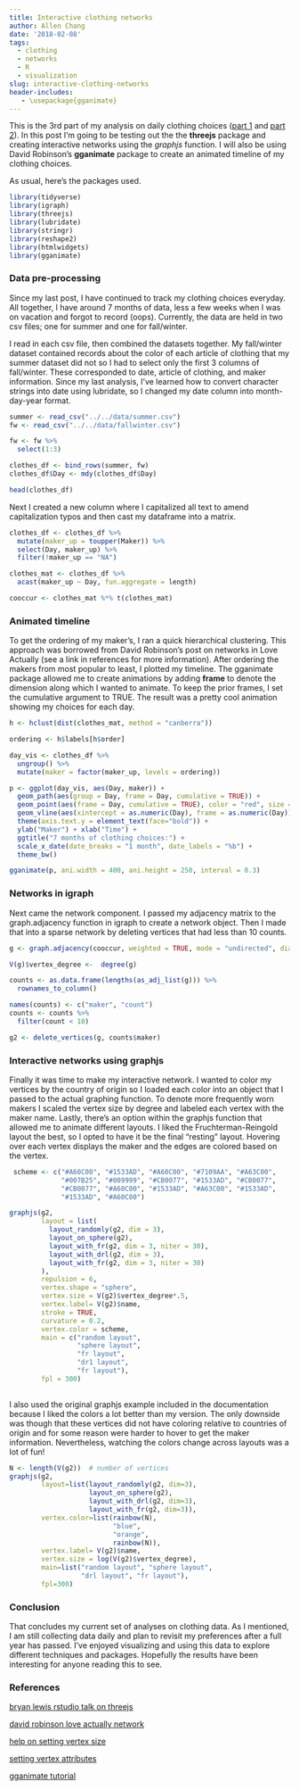 ```yaml
---
title: Interactive clothing networks
author: Allen Chang
date: '2018-02-08'
tags:
  - clothing
  - networks
  - R
  - visualization
slug: interactive-clothing-networks
header-includes:
   - \usepackage{gganimate}
---
```


This is the 3rd part of my analysis on daily clothing choices ([part 1](https://functionallydefined.netlify.com/posts/daily_wear/) and [part 2](https://functionallydefined.netlify.com/posts/daily_clothing_network/)). In this post I'm going to be testing out the the **threejs** package and creating interactive networks using the *graphjs* function. I will also be using David Robinson's **gganimate** package to create an animated timeline of my clothing choices. 

As usual, here's the packages used. 

```r
library(tidyverse)
library(igraph)
library(threejs)
library(lubridate)
library(stringr)
library(reshape2)
library(htmlwidgets)
library(gganimate)
```

### Data pre-processing

Since my last post, I have continued to track my clothing choices everyday. All together, I have around 7 months of data, less a few weeks when I was on vacation and forgot to record (oops). Currently, the data are held in two csv files; one for summer and one for fall/winter. 

I read in each csv file, then combined the datasets together. My fall/winter dataset contained records about the color of each article of clothing that my summer dataset did not so I had to select only the first 3 columns of fall/winter. These corresponded to date, article of clothing, and maker information. Since my last analysis, I've learned how to convert character strings into date using lubridate, so I changed my date column into month-day-year format. 

```r
summer <- read_csv("../../data/summer.csv")
fw <- read_csv("../../data/fallwinter.csv")

fw <- fw %>%
  select(1:3)

clothes_df <- bind_rows(summer, fw)
clothes_df$Day <- mdy(clothes_df$Day)
```

```r
head(clothes_df)
```

Next I created a new column where I capitalized all text to amend capitalization typos and then cast my dataframe into a matrix. 

```r
clothes_df <- clothes_df %>%
  mutate(maker_up = toupper(Maker)) %>%
  select(Day, maker_up) %>%
  filter(!maker_up == "NA")

clothes_mat <- clothes_df %>%
  acast(maker_up ~ Day, fun.aggregate = length)

cooccur <- clothes_mat %*% t(clothes_mat)
```

### Animated timeline 

To get the ordering of my maker's, I ran a quick hierarchical clustering. This approach was borrowed from David Robinson's post on networks in Love Actually (see a link in references for more information). After ordering the makers from most popular to least, I plotted my timeline. The gganimate package allowed me to create animations by adding **frame** to denote the dimension along which I wanted to animate. To keep the prior frames, I set the cumulative argument to TRUE. The result was a pretty cool animation showing my choices for each day.

```r

h <- hclust(dist(clothes_mat, method = "canberra"))

ordering <- h$labels[h$order]

day_vis <- clothes_df %>%
  ungroup() %>%
  mutate(maker = factor(maker_up, levels = ordering)) 

p <- ggplot(day_vis, aes(Day, maker)) +
  geom_path(aes(group = Day, frame = Day, cumulative = TRUE)) +
  geom_point(aes(frame = Day, cumulative = TRUE), color = "red", size = 1) +
  geom_vline(aes(xintercept = as.numeric(Day), frame = as.numeric(Day)), lty = 2, color = "black") +
  theme(axis.text.y = element_text(face="bold")) + 
  ylab("Maker") + xlab("Time") +
  ggtitle("7 months of clothing choices:") +
  scale_x_date(date_breaks = "1 month", date_labels = "%b") +
  theme_bw()

gganimate(p, ani.width = 400, ani.height = 250, interval = 0.3)

```


### Networks in igraph

Next came the network component. I passed my adjacency matrix to the graph.adjacency function in igraph to create a network object. Then I made that into a sparse network by deleting vertices that had less than 10 counts. 

```r
g <- graph.adjacency(cooccur, weighted = TRUE, mode = "undirected", diag = FALSE)

V(g)$vertex_degree <-  degree(g)

counts <- as.data.frame(lengths(as_adj_list(g))) %>%
  rownames_to_column()

names(counts) <- c("maker", "count")
counts <- counts %>%
  filter(count < 10)

g2 <- delete_vertices(g, counts$maker)
```

### Interactive networks using graphjs

Finally it was time to make my interactive network. I wanted to color my vertices by the country of origin so I loaded each color into an object that I passed to the actual graphing function. To denote more frequently worn makers I scaled the vertex size by degree and labeled each vertex with the maker name. Lastly, there's an option within the graphjs function that allowed me to animate different layouts. I liked the Fruchterman-Reingold layout the best, so I opted to have it be the final "resting" layout. Hovering over each vertex displays the maker and the edges are colored based on the vertex. 

```r
 scheme <- c("#A60C00", "#1533AD", "#A60C00", "#7109AA", "#A63C00",
             "#007B25", "#009999", "#CB0077", "#1533AD", "#CB0077",
             "#CB0077", "#A60C00", "#1533AD", "#A63C00", "#1533AD",
             "#1533AD", "#A60C00")

graphjs(g2, 
        layout = list(
          layout_randomly(g2, dim = 3),
          layout_on_sphere(g2),
          layout_with_fr(g2, dim = 3, niter = 30),
          layout_with_drl(g2, dim = 3),
          layout_with_fr(g2, dim = 3, niter = 30)
        ),
        repulsion = 6, 
        vertex.shape = "sphere",
        vertex.size = V(g2)$vertex_degree*.5,
        vertex.label= V(g2)$name,
        stroke = TRUE,
        curvature = 0.2,
        vertex.color = scheme,
        main = c("random layout",
                 "sphere layout",
                 "fr layout",
                 "dr1 layout",
                 "fr layout"),
        fpl = 300)
        
```

I also used the original graphjs example included in the documentation because I liked the colors a lot better than my version. The only downside was though that these vertices did not have coloring relative to countries of origin and for some reason were harder to hover to get the maker information. Nevertheless, watching the colors change across layouts was a lot of fun! 

```r
N <- length(V(g2))  # number of vertices
graphjs(g2,
        layout=list(layout_randomly(g2, dim=3),
                    layout_on_sphere(g2),
                    layout_with_drl(g2, dim=3),
                    layout_with_fr(g2, dim=3)),
        vertex.color=list(rainbow(N),
                          "blue",
                          "orange",
                          rainbow(N)),
        vertex.label= V(g2)$name,
        vertex.size = log(V(g2)$vertex_degree),
        main=list("random layout", "sphere layout",
                  "drl layout", "fr layout"),
        fpl=300)
```

### Conclusion

That concludes my current set of analyses on clothing data. As I mentioned, I am still collecting data daily and plan to revisit my preferences after a full year has passed. I've enjoyed visualizing and using this data to explore different techniques and packages. Hopefully the results have been interesting for anyone reading this to see.

### References

[bryan lewis rstudio talk on threejs](https://www.rstudio.com/resources/videos/interactive-network-visualization-with-threejs-and-r/)

[david robinson love actually network](http://varianceexplained.org/r/love-actually-network/)

[help on setting vertex size ](https://stackoverflow.com/questions/40181355/network-graph-using-r-node-size-based-on-number-of-connected-edges)

[setting vertex attributes](https://stackoverflow.com/questions/36851569/import-of-vertices-attributes-in-igraph-in-r)

[gganimate tutorial](http://paldhous.github.io/ucb/2016/dataviz/week14.html)